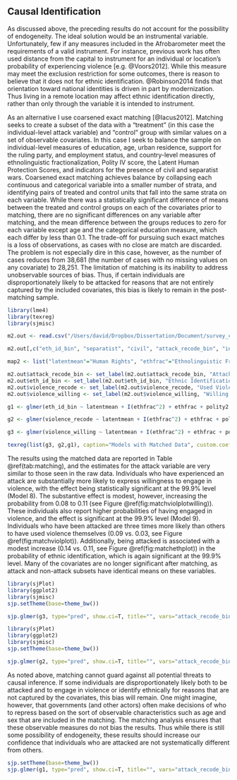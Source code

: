 ## Causal Identification {#causal}

As discussed above, the preceding results do not account for the possibility of endogeneity. The ideal solution would be an instrumental variable. Unfortunately, few if any measures included in the Afrobarometer meet the requirements of a valid instrument.  For instance, previous work has often used distance from the capital to instrument for an individual or location's probability of experiencing violence [e.g. @Voors2012]. While this measure may meet the exclusion restriction for some outcomes, there is reason to believe that it does not for ethnic identification. @Robinson2014 finds that orientation toward national identities is driven in part by modernization. Thus living in a remote location may affect ethnic identification directly, rather than only through the variable it is intended to instrument.

As an alternative I use coarsened exact matching [@Iacus2012]. Matching seeks to create a subset of the data with a "treatment" (in this case the individual-level attack variable) and "control" group with similar values on a set of observable covariates. In this case I seek to balance the sample on individual-level measures of education, age, urban residence, support for the ruling party, and employment status, and country-level measures of ethnolinguistic fractionalization, Polity IV score, the Latent Human Protection Scores, and indicators for the presence of civil and separatist wars. Coarsened exact matching achieves balance by collapsing each continuous and categorical variable into a smaller number of strata, and identifying pairs of treated and control units that fall into the same strata on each variable. While there was a statistically significant difference of means between the treated and control groups on each of the covariates prior to matching, there are no significant differences on any variable after matching, and the mean difference between the groups reduces to zero for each variable except age and the categorical education measure, which each differ by less than 0.1. The trade-off for pursuing such exact matches is a loss of observations, as cases with no close are match are discarded. The problem is not especially dire in this case, however, as the number of cases reduces from 38,681 (the number of cases with no missing values on any covariate) to 28,251. The limitation of matching is its inability to address unobservable sources of bias. Thus, if certain individuals are disproportionately likely to be attacked for reasons that are not entirely captured by the included covariates, this bias is likely to remain in the post-matching sample.

```r
library(lme4)
library(texreg)
library(sjmisc)

m2.out <- read.csv("/Users/david/Dropbox/Dissertation/Document/survey_chapter/survey_data/cem_data.csv")

m2.out[,c("eth_id_bin", "separatist", "civil", "attack_recode_bin", "intim_recode_bin", "employment_recode", "primary", "urban_recode", "ruling_supporter", "sex")] <- lapply(m2.out[,c("eth_id_bin", "separatist", "civil", "attack_recode_bin", "intim_recode_bin", "employment_recode", "primary", "urban_recode", "ruling_supporter", "sex")], as.factor)

map2 <- list("latentmean"="Human Rights", "ethfrac"="Ethnolinguistic Fractionalization", "I(ethfrac^2)"="Ethnolinguistic Fractionalization$^{2}$", "polity2"="Polity", "civil2"="Civil War", "separatist2"="Separatist War", "attack_recode_bin1"="Attacked", "intim_recode_bin2"="Intimidated", "employment_recode2"="Employed", "primary2"="Primary Education", "urban_recode2"="Urban", "ruling_supporter2"="Ruling Party Supporter", "lage"="Age", "sex2"="Female")

m2.out$attack_recode_bin <- set_label(m2.out$attack_recode_bin, "Attacked")
m2.out$eth_id_bin <- set_label(m2.out$eth_id_bin, "Ethnic Identification")
m2.out$violence_recode <- set_label(m2.out$violence_recode, "Used Violence")
m2.out$violence_willing <- set_label(m2.out$violence_willing, "Willing to Use Violence")

g1 <- glmer(eth_id_bin ~ latentmean + I(ethfrac^2) + ethfrac + polity2 + separatist + civil + attack_recode_bin + intim_recode_bin  + employment_recode + primary + urban_recode + ruling_supporter + lage + sex +  (1 | Country / Ethnic), data=m2.out, family=binomial("logit"))

g2 <- glmer(violence_recode ~ latentmean + I(ethfrac^2) + ethfrac + polity2 + separatist + civil + attack_recode_bin + intim_recode_bin  + employment_recode + primary + urban_recode + ruling_supporter + lage + sex +  (1 | Country / Ethnic), data=m2.out, family=binomial("logit"))

g3 <- glmer(violence_willing ~ latentmean + I(ethfrac^2) + ethfrac + polity2 + separatist + civil + attack_recode_bin + intim_recode_bin  + employment_recode + primary + urban_recode + ruling_supporter + lage + sex +  (1 | Country / Ethnic), data=m2.out, family=binomial("logit"))

texreg(list(g3, g2,g1), caption="Models with Matched Data", custom.coef.map=map2, custom.model.names=c("M8 Violence (Willing)", "M9 Violence (Used)", "M10 Ethnic ID"), label="tab:matching")
```

The results using the matched data are reported in Table \@ref(tab:matching), and the estimates for the attack variable are very similar to those seen in the raw data. Individuals who have experienced an attack are substantially more likely to express willingness to engage in violence, with the effect being statistically significant at the 99.9% level (Model 8). The substantive effect is modest, however, increasing the probability from 0.08 to 0.11 (see Figure \@ref(fig:matchviolplotwilling)). These individuals also report higher probabilities of having engaged in violence, and the effect is significant at the 99.9% level (Model 9). Individuals who have been attacked are three times more likely than others to have used violence themselves (0.09 vs. 0.03, see Figure \@ref(fig:matchviolplot)). Additionally, being attacked is associated with a modest increase (0.14 vs. 0.11, see Figure \@ref(fig:matchethplot)) in the probability of ethnic identification, which is again significant at the 99.9% level. Many of the covariates are no longer significant after matching, as attack and non-attack subsets have identical means on these variables.

```r
library(sjPlot)
library(ggplot2)
library(sjmisc)
sjp.setTheme(base=theme_bw())

sjp.glmer(g3, type="pred", show.ci=T, title="", vars="attack_recode_bin", show.scatter=F, axis.lim=c(0,.6))
```

```r
library(sjPlot)
library(ggplot2)
library(sjmisc)
sjp.setTheme(base=theme_bw())

sjp.glmer(g2, type="pred", show.ci=T, title="", vars="attack_recode_bin", show.scatter=F, axis.lim=c(0,.6))
```

As noted above, matching cannot guard against all potential threats to causal inference. If some individuals are disproportionately likely both to be attacked and to engage in violence or identify ethnically for reasons that are not captured by the covariates, this bias will remain. One might imagine, however, that governments (and other actors) often make decisions of who to repress based on the sort of observable characteristics such as age and sex that are included in the matching. The matching analysis ensures that these observable measures do not bias the results. Thus while there is still some possibility of endogeneity, these results should increase our confidence that individuals who are attacked are not systematically different from others.

```r
sjp.setTheme(base=theme_bw())
sjp.glmer(g1, type="pred", show.ci=T, title="", vars="attack_recode_bin", show.scatter=F, axis.lim=c(0,.6))
```
